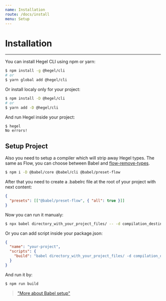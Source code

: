 ```yaml
---
name: Installation
route: /docs/install
menu: Setup
---
```


# Installation
---------------------

You can install Hegel CLI using npm or yarn:

```bash
$ npm install -g @hegel/cli
# or
$ yarn global add @hegel/cli
```

Or install localy only for your project:

```bash
$ npm install -D @hegel/cli
# or
$ yarn add -D @hegel/cli
```

And run Hegel inside your project:

```bash
$ hegel
No errors!
```

## Setup Project

Also you need to setup a compiler which will strip away Hegel types. The same as Flow, you can choose between Babel and [flow-remove-types](https://www.npmjs.com/package/flow-remove-types).

```bash
$ npm i -D @babel/core @babel/cli @babel/preset-flow
```

After that you need to create a .babelrc file at the root of your project with next content:

```json
{
  "presets": [["@babel/preset-flow", { "all": true }]]
}
```

Now you can run it manualy:

```bash
$ npx babel directory_with_your_project_files/ -- -d compilation_destination_directory
```

Or you can add script inside your package.json:

```json
{
  "name": "your-project",
  "scripts": {
    "build": "babel directory_with_your_project_files/ -d compilation_destination_directory/",
  }
}
```

And run it by:
```bash
$ npm run build
```

> ["More about Babel setup"](https://babeljs.io/setup)
